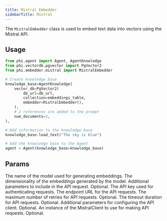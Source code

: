 ```yaml
---
title: Mistral Embedder
sidebarTitle: Mistral
---
```


The `MistralEmbedder` class is used to embed text data into vectors using the Mistral API.

## Usage

```python
from phi.agent import Agent, AgentKnowledge
from phi.vectordb.pgvector import PgVector2
from phi.embedder.mistral import MistralEmbedder

# Create knowledge base
knowledge_base=AgentKnowledge(
    vector_db=PgVector2(
        db_url=db_url,
        collection=embeddings_table,
        embedder=MistralEmbedder(),
    ),
    # 2 references are added to the prompt
    num_documents=2,
),

# Add information to the knowledge base
knowledge_base.load_text("The sky is blue")

# Add the knowledge base to the Agent
agent = Agent(knowledge_base=knowledge_base)
```

## Params

<ResponseField name="model" type="str" default="mistral-embed">
  The name of the model used for generating embeddings.
</ResponseField>
<ResponseField name="dimensions" type="int" default="1024">
  The dimensionality of the embeddings generated by the model.
</ResponseField>
<ResponseField name="request_params" type="Optional[Dict[str, Any]]">
  Additional parameters to include in the API request. Optional.
</ResponseField>
<ResponseField name="api_key" type="str">
  The API key used for authenticating requests.
</ResponseField>
<ResponseField name="endpoint" type="str">
  The endpoint URL for the API requests.
</ResponseField>
<ResponseField name="max_retries" type="Optional[int]">
  The maximum number of retries for API requests. Optional.
</ResponseField>
<ResponseField name="timeout" type="Optional[int]">
  The timeout duration for API requests. Optional.
</ResponseField>
<ResponseField name="client_params" type="Optional[Dict[str, Any]]">
  Additional parameters for configuring the API client. Optional.
</ResponseField>
<ResponseField name="mistral_client" type="Optional[MistralClient]">
  An instance of the MistralClient to use for making API requests. Optional.
</ResponseField>
